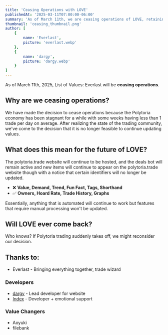 ```yaml
---
title: 'Ceasing Operations with LOVE'
publishedAt: '2025-03-11T07:00:00-06:00'
summary: 'As of March 11th, we are ceasing operations of LOVE, retaining only automated features while discontinuing manual updates'
thumbnail: 'ceasing_thumbnail.png'
author: [
    {
        name: 'Everlast',
        picture: 'everlast.webp'
    },
    {
        name: 'dargy',
        picture: 'dargy.webp'
    }
]
---
```


As of March 11th, 2025, List of Values: Everlast will be **ceasing operations**.

## Why are we ceasing operations?

We have made the decision to cease operations because the Polytoria economy has been stagnant for a while with some weeks having less than 1 trade per day on average. After realizing the state of the trading community, we've come to the decision that it is no longer feasible to continue updating values.

## What does this mean for the future of LOVE?

The polytoria.trade website will continue to be hosted, and the deals bot will remain active and new items will continue to appear on the polytoria.trade website though with a notice that certain identifiers will no longer be updated.
- ❌ **Value, Demand, Trend, Fun Fact, Tags, Shorthand**
- ✅ **Owners, Hoard Rate, Trade History, Graphs**

Essentially, anything that is automated will continue to work but features that require manual processing won't be updated.

## Will LOVE ever come back?

Who knows? If Polytoria trading suddenly takes off, we might reconsider our decision.

## Thanks to:

- Everlast - Bringing everything together, trade wizard

### Developers
- [dargy](https://dargy.party) - Lead developer for website
- [Index](https://indexx.vercel.app/) - Developer <span className="text-neutral-500">+ emotional support</span>

### Value Changers
- Aoyuki
- filebank
